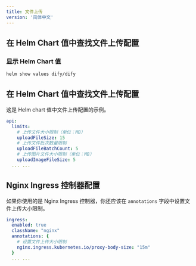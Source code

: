 ```yaml
---
title: 文件上传
version: '简体中文'
---
```


## 在 Helm Chart 值中查找文件上传配置

### 显示 Helm Chart 值

```bash
helm show values dify/dify
````

## 在 Helm Chart 值中查找文件上传配置
这是 Helm chart 值中文件上传配置的示例。

````yaml
api:
  limits:
    # 上传文件大小限制（单位：MB）
    uploadFileSize: 15
    # 上传文件批次数量限制
    uploadFileBatchCount: 5
    # 上传图片文件大小限制（单位：MB）
    uploadImageFileSize: 5
  ... ...
````


## Nginx Ingress 控制器配置

如果你使用的是 Nginx Ingress 控制器，你还应该在 `annotations` 字段中设置文件上传大小限制。

````yaml
ingress:
  enabled: true
  className: "nginx"
  annotations: {
    # 设置文件上传大小限制
    nginx.ingress.kubernetes.io/proxy-body-size: "15m"
  }
  ... ...
````
